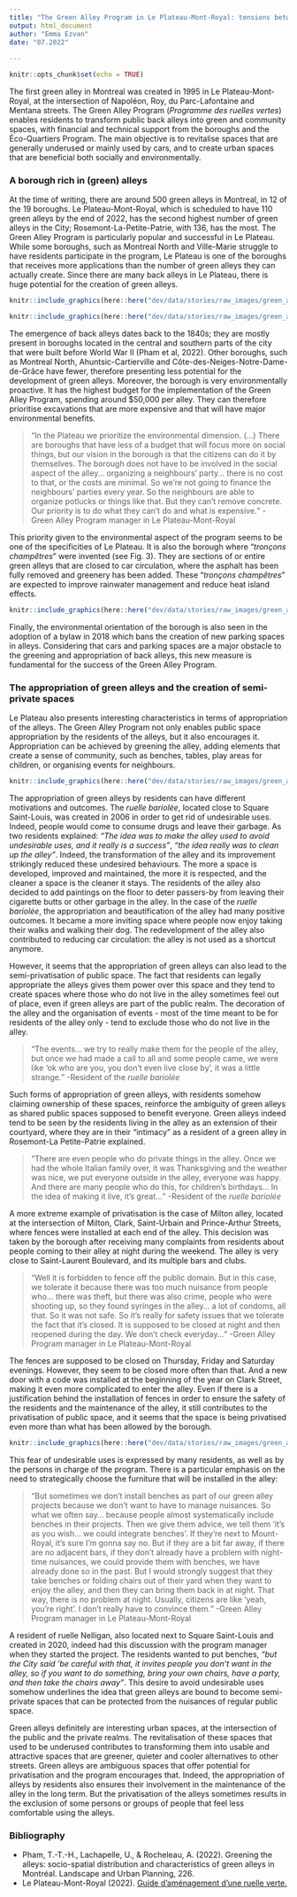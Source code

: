 ```yaml
---
title: "The Green Alley Program in Le Plateau-Mont-Royal: tensions between beautification and privatisation of public space"
output: html_document
author: "Emma Ezvan"
date: "07.2022"
 
---
```


```r
knitr::opts_chunk$set(echo = TRUE)
```


<p>The first green alley in Montreal was created in 1995 in Le Plateau-Mont-Royal, at the intersection of Napoléon, Roy, du Parc-Lafontaine and Mentana streets. The Green Alley Program (*Programme des ruelles vertes*) enables residents to transform public back alleys into green and community spaces, with financial and technical support from the boroughs and the Éco-Quartiers Program. The main objective is to revitalise spaces that are generally underused or mainly used by cars, and to create urban spaces that are beneficial both socially and environmentally.</p> 
### A borough rich in (green) alleys
<p>At the time of writing, there are around 500 green alleys in Montreal, in 12 of the 19 boroughs. Le Plateau-Mont-Royal, which is scheduled to have 110 green alleys by the end of 2022, has the second highest number of green alleys in the City; Rosemont-La-Petite-Patrie, with 136, has the most. The Green Alley Program is particularly popular and successful in Le Plateau. While some boroughs, such as Montreal North and Ville-Marie struggle to have residents participate in the program, Le Plateau is one of the boroughs that receives more applications than the number of green alleys they can actually create. Since there are many back alleys in Le Plateau, there is huge potential for the creation of green alleys.</p> 

```r

knitr::include_graphics(here::here("dev/data/stories/raw_images/green_alleys_plateau/Fig.1.png"))

```

```r

knitr::include_graphics(here::here("dev/data/stories/raw_images/green_alleys_plateau/Fig.2.png"))

```

<p>The emergence of back alleys dates back to the 1840s; they are mostly present in boroughs located in the central and southern parts of the city that were built before World War II (Pham et al, 2022). Other boroughs, such as Montreal North, Ahuntsic-Cartierville and Côte-des-Neiges-Notre-Dame-de-Grâce have fewer, therefore presenting less potential for the development of green alleys. Moreover, the borough is very environmentally proactive. It has the highest budget for the implementation of the Green Alley Program, spending around $50,000 per alley. They can therefore prioritise excavations that are more expensive and that will have major environmental benefits.</p> 
<blockquote><q>In the Plateau we prioritize the environmental dimension. (...) There are boroughs that have less of a budget that will focus more on social things, but our vision in the borough is that the citizens can do it by themselves. The borough does not have to be involved in the social aspect of the alley… organizing a neighbours’ party… there is no cost to that, or the costs are minimal. So we’re not going to finance the neighbours’ parties every year. So the neighbours are able to organize potlucks or things like that. But they can’t remove concrete. Our priority is to do what they can’t do and what is expensive.</q> -Green Alley Program manager in Le Plateau-Mont-Royal</blockquote>
<p>This priority given to the environmental aspect of the program seems to be one of the specificities of Le Plateau. It is also the borough where “*tronçons champêtres*” were invented (see Fig. 3). They are sections of or entire green alleys that are closed to car circulation, where the asphalt has been fully removed and  greenery has been added. These “*tronçons champêtres*” are expected to improve rainwater management and reduce heat island effects.</p> 

```r

knitr::include_graphics(here::here("dev/data/stories/raw_images/green_alleys_plateau/Fig.3.png"))

```

<p>Finally, the environmental orientation of the borough is also seen in the adoption of a bylaw  in 2018 which bans the creation of new parking spaces in alleys. Considering that cars and parking spaces are a major obstacle to the greening and appropriation of back alleys, this new measure is fundamental for the success of the Green Alley Program.</p> 
### The appropriation of green alleys and the creation of semi-private spaces
<p>Le Plateau also presents interesting characteristics in terms of appropriation of the alleys. The Green Alley Program not only enables public space appropriation by the residents of the alleys, but it also encourages it. Appropriation can be achieved by greening the alley, adding elements that create a sense of community, such as benches, tables, play areas for children, or organising events for neighbours.</p> 

```r

knitr::include_graphics(here::here("dev/data/stories/raw_images/green_alleys_plateau/Fig.4.png"))

```

<p>The appropriation of green alleys by residents can have different motivations and outcomes. The *ruelle bariolée*, located close to Square Saint-Louis, was created in 2006 in order to get rid of undesirable uses. Indeed, people would come to consume drugs and leave their garbage. As two residents explained: *“The idea was to make the alley used to avoid undesirable uses, and it really is a success”*, *“the idea really was to clean up the alley”*. Indeed, the transformation of the alley and its improvement strikingly reduced these undesired behaviours. The more a space is developed, improved and maintained, the more it is respected, and the cleaner a space is the cleaner it stays. The residents of the alley also decided to add paintings on the floor to deter passers-by from leaving their cigarette butts or other garbage in the alley. In the case of the *ruelle bariolée*, the appropriation and beautification of the alley had many positive outcomes. It became a more inviting space where people now enjoy taking their walks and walking their dog. The redevelopment of the alley also contributed to reducing car circulation: the alley is not used as a shortcut anymore.</p> 
<p>However, it seems that the appropriation of green alleys can also lead to the semi-privatisation of public space. The fact that residents can legally appropriate the alleys gives them power over this space and they tend to create spaces where those who do not live in the alley sometimes feel out of place, even if green alleys are part of the public realm. The decoration of the alley and the organisation of events - most of the time meant to be for residents of the alley only - tend to exclude those who do not live in the alley.</p> 
<blockquote><q>The events… we try to really make them for the people of the alley, but once we had made a call to all and some people came, we were like ‘ok who are you, you don’t even live close by’, it was a little strange.</q> -Resident of the *ruelle bariolée*</blockquote>
<p>Such forms of appropriation of green alleys, with residents somehow claiming ownership of these spaces, reinforce the ambiguity of green alleys as shared public spaces supposed to benefit everyone. Green alleys indeed tend to be seen by the residents living in the alley as an extension of their courtyard, where they are in their “intimacy” as a resident of a green alley in Rosemont-La Petite-Patrie explained.</p>  
<blockquote><q>There are even people who do private things in the alley. Once we had the whole Italian family over, it was Thanksgiving and the weather was nice, we put everyone outside in the alley, everyone was happy. And there are many people who do this, for children's birthdays… In the idea of making it live, it's great…</q> -Resident of the *ruelle bariolée*</blockquote>
<p>A more extreme example of privatisation is the case of Milton alley, located at the intersection of Milton, Clark, Saint-Urbain and Prince-Arthur Streets, where fences were installed at each end of the alley. This decision was taken by the borough after receiving many complaints from residents about people coming to their alley at night during the weekend. The alley is very close to Saint-Laurent Boulevard, and its multiple bars and clubs.</p> 
<blockquote><q>Well it is forbidden to fence off the public domain. But in this case, we tolerate it because there was too much nuisance from people who… there was theft, but there was also crime, people who were shooting up, so they found syringes in the alley… a lot of condoms, all that. So it was not safe. So it’s really for safety issues that we tolerate the fact that it’s closed. It is supposed to be closed at night and then reopened during the day. We don’t check everyday…</q> -Green Alley Program manager in Le Plateau-Mont-Royal</blockquote>
<p>The fences are supposed to be closed on Thursday, Friday and Saturday evenings. However, they seem to be closed more often than that. And a new door with a code was installed at the beginning of the year on Clark Street, making it even more complicated to enter the alley. Even if there is a justification behind the installation of fences in order to ensure the safety of the residents and the maintenance of the alley, it still contributes to the privatisation of public space, and it seems that the space is being privatised even more than what has been allowed by the borough.</p>

```r

knitr::include_graphics(here::here("dev/data/stories/raw_images/green_alleys_plateau/Fig.5.png"))

```

<p>This fear of undesirable uses is expressed by many residents, as well as by the persons in charge of the program. There is a particular emphasis on the need to strategically choose the furniture that will be installed in the alley:</p>
<blockquote><q>But sometimes we don’t install benches as part of our green alley projects because we don’t want to have to manage nuisances. So what we often say… because people almost systematically include benches in their projects. Then we give them advice, we tell them ‘it’s as you wish… we could integrate benches’. If they’re next to Mount-Royal, it’s sure I’m gonna say no. But if they are a bit far away, if there are no adjacent bars, if they don’t already have a problem with night-time nuisances, we could provide them with benches, we have already done so in the past. But I would strongly suggest that they take benches or folding chairs out of their yard when they want to enjoy the alley, and then they can bring them back in at night. That way, there is no problem at night. Usually, citizens are like ‘yeah, you’re right’. I don’t really have to convince them.</q> -Green Alley Program manager in Le Plateau-Mont-Royal</blockquote>
<p>A resident of ruelle Nelligan, also located next to Square Saint-Louis and created in 2020, indeed had this discussion with the program manager when they started the project. The residents wanted to put benches, *“but the City said ‘be careful with that, it invites people you don’t want in the alley, so if you want to do something, bring your own chairs, have a party, and then take the chairs away”*. This desire to avoid undesirable uses somehow underlines the idea that green alleys are bound to become semi-private spaces that can be protected from the nuisances of regular public space. 
<p>Green alleys definitely are interesting urban spaces, at the intersection of the public and the private realms. The revitalisation of these spaces that used to be underused contributes to transforming them into usable and attractive spaces that are greener, quieter and cooler alternatives to other streets. Green alleys are ambiguous spaces that offer potential for privatisation and the program encourages that. Indeed, the appropriation of alleys by residents also ensures their involvement in the maintenance of the alley in the long term. But the privatisation of the alleys sometimes results in the exclusion of some persons or groups of people that feel less comfortable using the alleys.</p> 
### **Bibliography** 
<ul>
<li>Pham, T.-T.-H., Lachapelle, U., & Rocheleau, A. (2022). Greening the alleys: socio-spatial distribution and characteristics of green alleys in Montréal. Landscape and Urban Planning, 226.</li> 
<li>Le Plateau-Mont-Royal (2022). [Guide d’aménagement d’une ruelle verte.](https://portail-m4s.s3.montreal.ca/pdf/pmr_guide_ruelles_vertes_2022_final.pdf)</li>  
